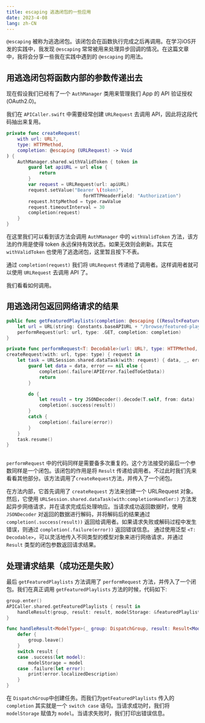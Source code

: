 ```yaml
---
title: escaping 逃逸闭包的一些应用
date: 2023-4-08
lang: zh-CN
---
```


`@escaping` 被称为逃逸闭包。该闭包会在函数执行完成之后再调用。在学习iOS开发的实践中，我发现 `@escaping` 常常被用来处理异步回调的情况。在这篇文章中，我将会分享一些我在实践中遇到的 `@escaping` 的用法。


## 用逃逸闭包将函数内部的参数传递出去

现在假设我们已经有了一个 `AuthManager` 类用来管理我们 App 的 API 验证授权 (OAuth2.0)。

我们在 `APICaller.swift` 中需要经常创建 `URLRequest` 去调用 API，因此将这段代码抽出来复用。
```swift
private func createRequest(
    with url: URL?,
    type: HTTPMethod,
    completion: @escaping (URLRequest) -> Void
) {
    AuthManager.shared.withValidToken { token in
        guard let apiURL = url else {
            return
        }
        var request = URLRequest(url: apiURL)
        request.setValue("Bearer \(token)",
                            forHTTPHeaderField: "Authorization")
        request.httpMethod = type.rawValue
        request.timeoutInterval = 30
        completion(request)
    }
}
```

在这里我们可以看到该方法会调用 `AuthManager` 中的 `withValidToken` 方法，该方法的作用是使得 token 永远保持有效状态。如果无效则会刷新。其实在`withValidToken` 也使用了逃逸闭包，这里暂且按下不表。

通过 `completion(request)` 我们将 `URLRequest` 传递给了调用者。这样调用者就可以使用 `URLRequest` 去调用 API 了。

我们看看如何调用。

## 用逃逸闭包返回网络请求的结果

```swift
public func getFeaturedPlaylists(completion: @escaping ((Result<FeaturedPlaylistsResponse, Error>) -> Void)) {
    let url = URL(string: Constants.baseAPIURL + "/browse/featured-playlists?limit=20")
    performRequest(url: url, type: .GET, completion: completion)
}

private func performRequest<T: Decodable>(url: URL?, type: HTTPMethod, completion: @escaping (Result<T, Error>) -> Void) {
createRequest(with: url, type: type) { request in
    let task = URLSession.shared.dataTask(with: request) { data, _, error in
        guard let data = data, error == nil else {
            completion(.failure(APIError.failedToGetData))
            return
        }

        do {
            let result = try JSONDecoder().decode(T.self, from: data)
            completion(.success(result))
        }
        catch {
            completion(.failure(error))
        }
    }
    task.resume()
}
    
```

`performRequest` 中的代码同样是需要备多次重复的。这个方法接受的最后一个参数同样是一个闭包。该闭包的作用是将 `Result` 传递给调用者。不过此时我们先来看看其他部分。该方法调用了`createRequest`方法，并传入了一个闭包。

在方法内部，它首先调用了 `createRequest` 方法来创建一个 URLRequest 对象。然后，它使用 `URLSession.shared.dataTask(with:completionHandler:)` 方法发起异步网络请求，并在请求完成后处理响应。当请求成功返回数据时，使用 `JSONDecoder` 对返回的数据进行解码，并将解码后的结果通过 `completion(.success(result))` 返回给调用者。如果请求失败或解码过程中发生错误，则通过 `completion(.failure(error))` 返回错误信息。
通过使用泛型 `<T: Decodable>`，可以灵活地传入不同类型的模型对象来进行网络请求，并通过 `Result` 类型的闭包参数返回请求结果。

## 处理请求结果（成功还是失败）
最后 `getFeaturedPlaylists` 方法调用了 `performRequest` 方法，并传入了一个闭包。我们在真正调用 `getFeaturedPlaylists` 方法的时候，代码如下:

```swift
group.enter()
APICaller.shared.getFeaturedPlaylists { result in
    handleResult(group, result: result, modelStorage: &featuredPlaylist)
}

func handleResult<ModelType>(_ group: DispatchGroup, result: Result<ModelType, Error>, modelStorage: inout ModelType?) -> Void {
    defer {
        group.leave()
    }
    switch result {
    case .success(let model):
        modelStorage = model
    case .failure(let error):
        print(error.localizedDescription)
    }
}
```

在 `DispatchGroup`中创建任务。而我们为`getFeaturedPlaylists` 传入的 `completion` 其实就是一个 `switch case` 语句。当请求成功时，我们将 `modelStorage` 赋值为 `model`。当请求失败时，我们打印出错误信息。

